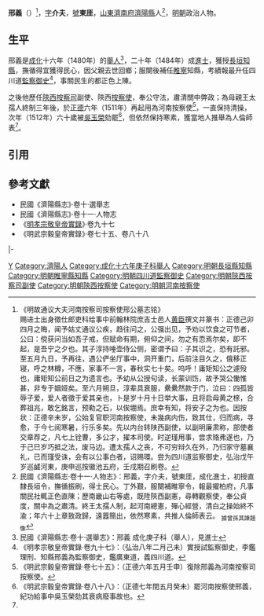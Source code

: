 '''邢義'''（{{bd|1450年||1519年|}}）<ref>《明故通议大夫河南按察司按察使邢公墓志铭》<br>赐进士出身徵仕郎吏科给事中前翰林院庶吉士邑人[[黄臣|黄臣]]撰文并篆书：正德己卯四月之晦，闻予姑丈通议公疾，趋往问之，公强出见，予劝以饮食之可节者，公曰：傥获问当如吾子戒，但赋命有期，俯仰之间，勿之有恧焉尔矣，即不起，是吾宁之夕也。其子淳持唾壶侍公侧，密谓予曰：子其识之，恐有託邪。至五月九日，予再往，遇公俨坐厅事中，洞开重门，后前注目久之，俄移正寝，呼之林樽，不應，家事不一言，春秋实七十矣。呜呼！庸矩知公之遽殁也，庸矩知公前日之为遗言也。予幼从公授句读，长蒙训饬，故予哭公慟惟甚，非专于姻娅矣。至六月朔旦，淳辈具衰服，纍纍然款于门，泣曰：四孤皆辱子爱，爱人者徵于爱其亲也，卜是岁十月十日举大事，且将启母黄之榇，合葬祖兆，敢乞銘言，预勒之石，以俟堋焉。庶幸有知，将安子之为也。因按状：正德辛未岁，公始复官职河南按察使，未幾病内伤，致其仕，归而病，寻愈，于今七阅寒暑，行乐多矣。先以内台转陕西副使，以副明廉肃称，部使者交章荐之，凡七上铨曹，多公才，擢本司使。时逆瑾用事，尝求赂弗遂也，乃于己巳岁巧抵之法，废马边。遭太孺人之丧，不可穷辩久在外，乃归家守墓襄礼，已而瑾受诛，会有以公事白者，诏赐環。尝为四川道监察御史，弘治戊午岁巡鹾河東，庚申巡按徽池五府，壬戌期召刷卷。</ref>，[[表字|字]]'''介夫'''，[[號|號]]'''東厓'''，[[山東等處承宣布政使司|山東]][[濟南府|濟南府]][[濟陽縣|濟陽縣]]人<ref name=djs>民國《濟陽縣志·卷十一·人物志》：邢義，字介夫，號東厓，成化進士，初授直隸長垣令，撫循振刷，得士民心。丁外艱，服闋補睢寧令，報最擢柏府，凡事關民社輒正色直陳；歷南畿山右等處，既陞陝西副憲，尋轉觀察使，奉公貞度，關中為之肅清。終王太孺人制，起河南總憲，殫心經營，清白之操始終不渝；年六十上章致政歸，遠囂簡出，依然寒素，共推人倫師表云。 <sub>據曾孫其諫題像</sub></ref>，[[明朝|明朝]]政治人物。

==生平==
邢義是[[成化|成化]]十六年（1480年）的[[舉人|舉人]]<ref>民國《濟陽縣志·卷十·選舉志》：邢義 成化庚子科（舉人），見進士</ref>，二十年（1484年）成[[進士|進士]]，獲授[[長垣縣|長垣]][[知縣|知縣]]，撫循得宜獲得民心，因父親去世回鄉；服闋後補任[[睢寧縣|睢寧]]知縣，考績報最升任四川道[[監察御史|監察御史]]<ref>《明孝宗敬皇帝實錄·卷九十七》：（弘治八年二月己未）實授試監察御史，李鑑理刑、知縣邢義為監察御史，鑑廣東道，義四川道。</ref>，事關民生的都正色上陳。

之後他歷任[[陝西等處提刑按察司|陝西按察司]]副使、陝西[[按察使|按察使]]，奉公守法，肅清關中弊政；為母親王太孺人終制三年後，於[[正德_(明朝)|正德]]六年（1511年）再起用為河南按察使<ref>《明武宗毅皇帝實錄·卷七十五》：（正德六年五月壬申）復除邢義為河南按察司按察使。</ref>，一直保持清操，次年（1512年）六十歲被[[吳玉榮|吳玉榮]]劾罷<ref>《明武宗毅皇帝實錄·卷八十八》：（正德七年閏五月癸未）罷河南按察使邢義，紀功給事中吳玉榮劾其衰病廢事故也。</ref>，但依然保持寒素，獲當地人推舉為人倫師表<ref name=djs/>。

==引用==
{{reflist}}

==參考文獻==
*民國《濟陽縣志》·卷十·選舉志
*民國《濟陽縣志》·卷十一·人物志
*《[[明實錄|明孝宗敬皇帝實錄]]》·卷九十七
*《明武宗毅皇帝實錄》·卷七十五、卷八十八

{{start box}}
{{s-off}}
{{s-before|[[暢亨|暢亨]]}}
{{s-title|明朝長垣縣知縣|1484年－成化年間}}
{{s-after|[[潘凱_(明朝)|潘凱]]}}
|-
{{s-before|[[韓春|韓春]]}}
{{s-title|明朝睢寧縣知縣|1493年－1501年}}
{{s-after|[[黃志憲|黃志憲]]}}
{{end box}}

{{成化二十年甲辰科殿試金榜}}

[[Category:邢姓|Y]]
[[Category:濟陽人|Category:濟陽人]]
[[Category:成化十六年庚子科舉人|Category:成化十六年庚子科舉人]]
[[Category:明朝長垣縣知縣|Category:明朝長垣縣知縣]]
[[Category:明朝睢寧縣知縣|Category:明朝睢寧縣知縣]]
[[Category:明朝四川道監察御史|Category:明朝四川道監察御史]]
[[Category:明朝陝西按察司副使|Category:明朝陝西按察司副使]]
[[Category:明朝陝西按察使|Category:明朝陝西按察使]]
[[Category:明朝河南按察使|Category:明朝河南按察使]]